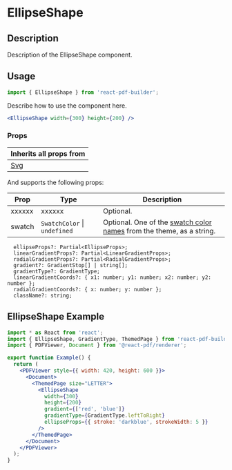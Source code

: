 

<Meta title="Documentation/Components/Shapes/EllipseShape" />

<h1>EllipseShape</h1>

## Description

Description of the EllipseShape component.

## Usage

```jsx
import { EllipseShape } from 'react-pdf-builder';
```

Describe how to use the component here.

```jsx
<EllipseShape width={300} height={200} />
```

### Props

| Inherits all props from              |
| ------------------------------------ |
| [Svg](https://react-pdf.org/svg#svg) |

And supports the following props:

| Prop   | Type                             | Description                                                                                                                                                                  |
| ------ | -------------------------------- | ---------------------------------------------------------------------------------------------------------------------------------------------------------------------------- |
| xxxxxx | xxxxxx                           | Optional.                                                                                                                                                                    |
| swatch | `SwatchColor` &#124; `undefined` | Optional. One of the [swatch color names](https://justinmahar.github.io/react-pdf-builder/?path=/docs/documentation-themes--docs#swatch-colors) from the theme, as a string. |

```
  ellipseProps?: Partial<EllipseProps>;
  linearGradientProps?: Partial<LinearGradientProps>;
  radialGradientProps?: Partial<RadialGradientProps>;
  gradient?: GradientStop[] | string[];
  gradientType?: GradientType;
  linearGradientCoords?: { x1: number; y1: number; x2: number; y2: number };
  radialGradientCoords?: { x: number; y: number };
  className?: string;
```

## EllipseShape Example

<DocsPDF>
  <EllipseShape 
    width={300}
    height={200}
    gradient={['red', 'blue']}
    gradientType={GradientType.leftToRight}
    ellipseProps={{ stroke: 'darkblue', strokeWidth: 5 }}
   />
</DocsPDF>

```jsx
import * as React from 'react';
import { EllipseShape, GradientType, ThemedPage } from 'react-pdf-builder';
import { PDFViewer, Document } from '@react-pdf/renderer';

export function Example() {
  return (
    <PDFViewer style={{ width: 420, height: 600 }}>
      <Document>
        <ThemedPage size="LETTER">
          <EllipseShape 
            width={300}
            height={200}
            gradient={['red', 'blue']}
            gradientType={GradientType.leftToRight}
            ellipseProps={{ stroke: 'darkblue', strokeWidth: 5 }}
          />
        </ThemedPage>
      </Document>
    </PDFViewer>
  );
}
```
